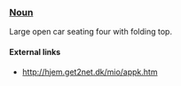 === [[Noun]] ===

Large open car seating four with folding top.

==== External links ====
* http://hjem.get2net.dk/mio/appk.htm